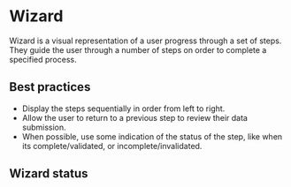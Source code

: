 # Wizard

Wizard is a visual representation of a user progress through a set of steps. They guide the user through a number of steps on order to complete a specified process. 

## Best practices

- Display the steps sequentially in order from left to right. 
- Allow the user to return to a previous step to review their data submission.
- When possible, use some indication of the status of the step, like when its complete/validated, or incomplete/invalidated.

## Wizard status
